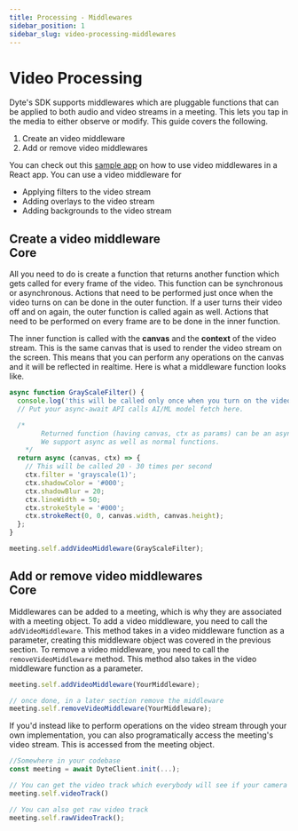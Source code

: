 ```yaml
---
title: Processing - Middlewares
sidebar_position: 1
sidebar_slug: video-processing-middlewares
---
```


# Video Processing

Dyte's SDK supports middlewares which are pluggable functions that can be applied to both audio and video streams in a meeting. This lets you tap in the media to either observe or modify. This guide covers the following.

1. Create an video middleware
2. Add or remove video middlewares

You can check out this [sample app](https://github.com/dyte-io/react-samples/tree/main/samples/with-background-transformer) on how to use video middlewares in a React app. You can use a video middleware for
- Applying filters to the video stream
- Adding overlays to the video stream
- Adding backgrounds to the video stream

## Create a video middleware <div class="header-tag tag-core">Core</div>

<Tabs groupId="framework">
<TabItem value="js" label="Javascript">

All you need to do is create a function that returns another function which gets called for every frame of the video. This function can be synchronous or asynchronous. Actions that need to be performed just once when the video turns on can be done in the outer function. If a user turns their video off and on again, the outer function is called again as well. Actions that need to be performed on every frame are to be done in the inner function.

The inner function is called with the **canvas** and the **context** of the video stream. This is the same canvas that is used to render the video stream on the screen. This means that you can perform any operations on the canvas and it will be reflected in realtime. Here is what a middleware function looks like.

```jsx
async function GrayScaleFilter() {
  console.log('this will be called only once when you turn on the video');
  // Put your async-await API calls AI/ML model fetch here.

  /*
		Returned function (having canvas, ctx as params) can be an async function as well.
		We support async as well as normal functions.
	*/
  return async (canvas, ctx) => {
    // This will be called 20 - 30 times per second
    ctx.filter = 'grayscale(1)';
    ctx.shadowColor = '#000';
    ctx.shadowBlur = 20;
    ctx.lineWidth = 50;
    ctx.strokeStyle = '#000';
    ctx.strokeRect(0, 0, canvas.width, canvas.height);
  };
}

meeting.self.addVideoMiddleware(GrayScaleFilter);
```

</TabItem>
</Tabs>

## Add or remove video middlewares <div class="header-tag tag-core">Core</div>

<Tabs groupId="framework">
<TabItem value="js" label="Javascript">

Middlewares can be added to a meeting, which is why they are associated with a meeting object. To add a video middleware, you need to call the `addVideoMiddleware`. This method takes in a video middleware function as a parameter, creating this middleware object was covered in the previous section. To remove a video middleware, you need to call the `removeVideoMiddleware` method. This method also takes in the video middleware function as a parameter.

```jsx
meeting.self.addVideoMiddleware(YourMiddleware);

// once done, in a later section remove the middleware
meeting.self.removeVideoMiddleware(YourMiddleware);
```

If you'd instead like to perform operations on the video stream through your own implementation, you can also programatically access the meeting's video stream. This is accessed from the meeting object.

```jsx
//Somewhere in your codebase
const meeting = await DyteClient.init(...);

// You can get the video track which everybody will see if your camera is turned on
meeting.self.videoTrack()

// You can also get raw video track
meeting.self.rawVideoTrack();
```

</TabItem>
</Tabs>

<head>
  <title>Processing - Middlewares Guide</title>
</head>
